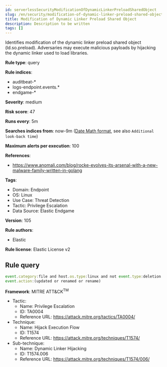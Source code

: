 ```yaml
---
id: serverlessSecurityModificationOfDynamicLinkerPreloadSharedObject
slug: /en/security/modification-of-dynamic-linker-preload-shared-object
title: Modification of Dynamic Linker Preload Shared Object
description: Description to be written
tags: []
---
```


<div id="modification-of-dynamic-linker-preload-shared-object"></div>

Identifies modification of the dynamic linker preload shared object (ld.so.preload). Adversaries may execute malicious payloads by hijacking the dynamic linker used to load libraries.

**Rule type**: query

**Rule indices**: 

* auditbeat-*
* logs-endpoint.events.*
* endgame-*

**Severity**: medium

**Risk score**: 47

**Runs every**: 5m

**Searches indices from**: now-9m ([Date Math format](((ref))/common-options.html#date-math), see also <DocLink id="serverlessSecurityRulesUiCreate" section="set-the-rules-schedule">`Additional look-back time`</DocLink>)

**Maximum alerts per execution**: 100

**References**: 

* https://www.anomali.com/blog/rocke-evolves-its-arsenal-with-a-new-malware-family-written-in-golang

**Tags**: 

* Domain: Endpoint
* OS: Linux
* Use Case: Threat Detection
* Tactic: Privilege Escalation
* Data Source: Elastic Endgame

**Version**: 105

**Rule authors**: 

* Elastic

**Rule license**: Elastic License v2

## Rule query

```js
event.category:file and host.os.type:linux and not event.type:deletion and file.path:/etc/ld.so.preload and
event.action:(updated or renamed or rename)

```

**Framework**: MITRE ATT&CK<sup>TM</sup>

* Tactic:
    * Name: Privilege Escalation
    * ID: TA0004
    * Reference URL: https://attack.mitre.org/tactics/TA0004/
* Technique:
    * Name: Hijack Execution Flow
    * ID: T1574
    * Reference URL: https://attack.mitre.org/techniques/T1574/
* Sub-technique:
    * Name: Dynamic Linker Hijacking
    * ID: T1574.006
    * Reference URL: https://attack.mitre.org/techniques/T1574/006/

